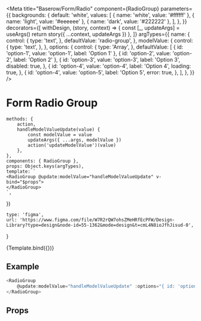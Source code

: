 

<Meta
    title="Baserow/Form/Radio"
    component={RadioGroup}
    parameters={{
        backgrounds: {
            default: 'white',
            values: [
                { name: 'white', value: '#ffffff' },
                { name: 'light', value: '#eeeeee' },
                { name: 'dark', value: '#222222' },
            ],
        },
    }}
    decorators={[
        withDesign,
        (story, context) => {
            const [_, updateArgs] = useArgs()
            return story({ ...context, updateArgs })
        },
    ]}
    argTypes={{
        name: {
            control: {
                type: 'text',
            },
            defaultValue: 'radio-group',
        },
        modelValue: {
            control: {
                type: 'text',
            },
        },
        options: {
            control: {
                type: 'Array',
            },
            defaultValue: [
                { id: 'option-1', value: 'option-1', label: 'Option 1' },
                { id: 'option-2', value: 'option-2', label: 'Option 2' },
                {
                    id: 'option-3',
                    value: 'option-3',
                    label: 'Option 3',
                    disabled: true,
                },
                {
                    id: 'option-4',
                    value: 'option-4',
                    label: 'Option 4',
                    loading: true,
                },
                {
                    id: 'option-4',
                    value: 'option-5',
                    label: 'Option 5',
                    error: true,
                },
            ],
        },
    }}
/>

# Form Radio Group

    methods: {
        action,
        handleModelValueUpdate(value) {
            const modelValue = value
            updateArgs({ ...args, modelValue })
            action('updateModelValue')(value)
        },
    },
    components: { RadioGroup },
    props: Object.keys(argTypes),
    template: `
    <RadioGroup @update:modelValue="handleModelValueUpdate" v-bind="$props">
    </RadioGroup>
    `,
})

    type: 'figma',
    url: 'https://www.figma.com/file/W7R2rQW7ohsZMeHRfEcPFW/Design-Library?type=design&node-id=55-1362&mode=design&t=cmL4N8ioJfhJisud-0',
}

<Canvas>
    <Story
        name="Group"
        parameters={{
            design: config(designConfig),
        }}
    >
        {Template.bind({})}
    </Story>
</Canvas>

## Example

```javascript
<RadioGroup
    @update:modelValue="handleModelValueUpdate" :options="{ id: 'option-1', value: 'option-1', label: 'Option 1' }, { id: 'option-2', value: 'option-2', label: 'Option 2' },{ id: 'option-3', value: 'option-3', label: 'Option 3', disabled: true}">
</RadioGroup>
```

## Props

<Props of={RadioGroup} />

